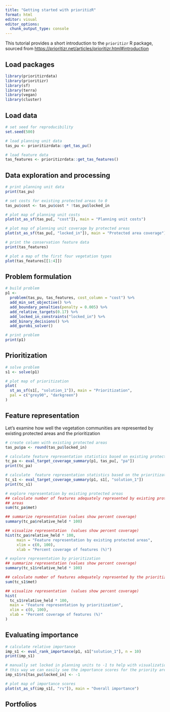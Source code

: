 ```yaml
---
title: "Getting started with prioritizR"
format: html
editor: visual
editor_options: 
  chunk_output_type: console
---
```


This tutorial provides a short introduction to the `prioritizr` R package, sourced from <https://prioritizr.net/articles/prioritizr.html#introduction>

## Load packages

```r
library(prioritizrdata)
library(prioritizr)
library(sf)
library(terra)
library(vegan)
library(cluster)
```

## Load data

```r
# set seed for reproducibility
set.seed(500)

# load planning unit data
tas_pu <- prioritizrdata::get_tas_pu()

# load feature data
tas_features <- prioritizrdata::get_tas_features()
```

## Data exploration and processing

```r
# print planning unit data
print(tas_pu)

# set costs for existing protected areas to 0
tas_pu$cost <- tas_pu$cost * !tas_pu$locked_in

# plot map of planning unit costs
plot(st_as_sf(tas_pu[, "cost"]), main = "Planning unit costs")

# plot map of planning unit coverage by protected areas 
plot(st_as_sf(tas_pu[, "locked_in"]), main = "Protected area coverage")
```

```r
# print the conservation feature data 
print(tas_features)

# plot a map of the first four vegetation types
plot(tas_features[[1:4]])
```

## Problem formulation

```r
# build problem
p1 <-
  problem(tas_pu, tas_features, cost_column = "cost") %>%
  add_min_set_objective() %>%
  add_boundary_penalties(penalty = 0.005) %>%
  add_relative_targets(0.17) %>%
  add_locked_in_constraints("locked_in") %>%
  add_binary_decisions() %>% 
  add_gurobi_solver()

# print problem
print(p1)
```

## Prioritization

```r
# solve problem
s1 <- solve(p1)
```

```r
# plot map of prioritization
plot(
  st_as_sf(s1[, "solution_1"]), main = "Prioritization",
  pal = c("grey90", "darkgreen")
)
```

## Feature representation

Let’s examine how well the vegetation communities are represented by existing protected areas and the prioritization

```r
# create column with existing protected areas
tas_pu$pa <- round(tas_pu$locked_in)

# calculate feature representation statistics based on existing protected areas
tc_pa <- eval_target_coverage_summary(p1, tas_pu[, "pa"])
print(tc_pa)
```

```r
# calculate  feature representation statistics based on the prioritization
tc_s1 <- eval_target_coverage_summary(p1, s1[, "solution_1"])
print(tc_s1)
```

```r
# explore representation by existing protected areas
## calculate number of features adequately represented by existing protected
## areas
sum(tc_pa$met)
```

```r
## summarize representation (values show percent coverage)
summary(tc_pa$relative_held * 100)
```

```r
## visualize representation  (values show percent coverage)
hist(tc_pa$relative_held * 100,
     main = "Feature representation by existing protected areas",
     xlim = c(0, 100),
     xlab = "Percent coverage of features (%)")
```

```r
# explore representation by prioritization
## summarize representation (values show percent coverage)
summary(tc_s1$relative_held * 100)
```

```r
## calculate number of features adequately represented by the prioritization
sum(tc_s1$met)
```

```r
## visualize representation  (values show percent coverage)
hist(
  tc_s1$relative_held * 100,
  main = "Feature representation by prioritization",
  xlim = c(0, 100),
  xlab = "Percent coverage of features (%)"
)
```

## Evaluating importance

```r
# calculate relative importance
imp_s1 <- eval_rank_importance(p1, s1["solution_1"], n = 10)
print(imp_s1)

# manually set locked in planning units to -1 to help with visualization,
# this way we can easily see the importance scores for the priority areas
imp_s1$rs[tas_pu$locked_in] <- -1
```

```r
# plot map of importance scores
plot(st_as_sf(imp_s1[, "rs"]), main = "Overall importance")
```

## Portfolios

```r

```

